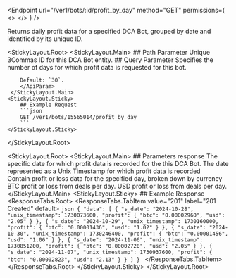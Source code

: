 
<Endpoint
  url="/ver1/bots/:id/profit_by_day"
  method="GET"
  permissions={
    <>
      <Permission title="Permission" description="BOTS_READ" />
      <Permission title="Security" description="SIGNED" />
    </>
  }
/>

Returns daily profit data for a specified DCA Bot, grouped by date and identified by its unique ID.

<StickyLayout.Root>
   <StickyLayout.Main>
        ## Path Parameter
        <ApiParam name='id' type='integer' id="id" required>
        Unique 3Commas ID for this DCA Bot entity.
        </ApiParam>
        ## Query Parameter
        <ApiParam name='days' type='integer' id="days">
        Specifies the number of days for which profit data is requested for this bot.
        
        Default: `30`.
        </ApiParam>
     </StickyLayout.Main>
    <StickyLayout.Sticky>
        ## Example Request
        ```json
        GET /ver1/bots/15565014/profit_by_day
        ```
    </StickyLayout.Sticky>
</StickyLayout.Root>

<StickyLayout.Root>
    <StickyLayout.Main>
        ## Parameters response
        <ApiParam name=' s_date' type='string' id=" s_date">
        The specific date for which profit data is recorded for the this DCA Bot.
        </ApiParam>
        <ApiParam name='unix_timestamp' type='integer' id="unix_timestamp">
        The date represented as a Unix Timestamp for which profit data is recorded
        </ApiParam>   
        <ApiParam name='profit' type='object' id="profit">
            Contain profit or loss data for the specified day, broken down by currency
            <CollapsibleNestedParams>
            <ApiParam name='btc' type="integer" id="btc">
                BTC profit or loss from deals per day.
            </ApiParam>
            <ApiParam name='usd' type="integer" id="usd">
                USD profit or loss from deals per day.
            </ApiParam> 
        </CollapsibleNestedParams>
        </ApiParam>
    </StickyLayout.Main>
    <StickyLayout.Sticky>
        ## Example Response
        <ResponseTabs.Root>
            <ResponseTabs.TabItem value="201" label="201 Created" default>
        ```json
        {
            "data": [
                {
                    "s_date": "2024-10-28",
                    "unix_timestamp": 1730073600,
                    "profit": {
                        "btc": "0.00002960",
                        "usd": "2.05"
                    }
                },
                {
                    "s_date": "2024-10-29",
                    "unix_timestamp": 1730160000,
                    "profit": {
                        "btc": "0.00001436",
                        "usd": "1.02"
                    }
                },
                {
                    "s_date": "2024-10-30",
                    "unix_timestamp": 1730246400,
                    "profit": {
                        "btc": "0.00001456",
                        "usd": "1.06"
                    }
                },
                {
                    "s_date": "2024-11-06",
                    "unix_timestamp": 1730851200,
                    "profit": {
                        "btc": "0.00002720",
                        "usd": "2.05"
                    }
                },
                {
                    "s_date": "2024-11-07",
                    "unix_timestamp": 1730937600,
                    "profit": {
                        "btc": "0.00002823",
                        "usd": "2.13"
                    }
                }
            ]
        }
        ```
            </ResponseTabs.TabItem>
        </ResponseTabs.Root>
    </StickyLayout.Sticky>
</StickyLayout.Root>